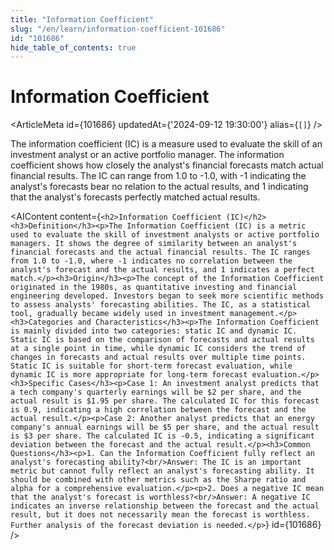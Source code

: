 ```yaml
---
title: "Information Coefficient"
slug: "/en/learn/information-coefficient-101686"
id: "101686"
hide_table_of_contents: true
---
```



# Information Coefficient

<ArticleMeta id={101686} updatedAt={'2024-09-12 19:30:00'} alias={`[]`} />
<div className='border-solid border-b border-t-0 my-4 border-[var(--ifm-color-gray-300)]' />

The information coefficient (IC) is a measure used to evaluate the skill of an investment analyst or an active portfolio manager. The information coefficient shows how closely the analyst's financial forecasts match actual financial results. The IC can range from 1.0 to -1.0, with -1 indicating the analyst's forecasts bear no relation to the actual results, and 1 indicating that the analyst's forecasts perfectly matched actual results.

<AIContent content={`<h2>Information Coefficient (IC)</h2><h3>Definition</h3><p>The Information Coefficient (IC) is a metric used to evaluate the skill of investment analysts or active portfolio managers. It shows the degree of similarity between an analyst's financial forecasts and the actual financial results. The IC ranges from 1.0 to -1.0, where -1 indicates no correlation between the analyst's forecast and the actual results, and 1 indicates a perfect match.</p><h3>Origin</h3><p>The concept of the Information Coefficient originated in the 1980s, as quantitative investing and financial engineering developed. Investors began to seek more scientific methods to assess analysts' forecasting abilities. The IC, as a statistical tool, gradually became widely used in investment management.</p><h3>Categories and Characteristics</h3><p>The Information Coefficient is mainly divided into two categories: static IC and dynamic IC. Static IC is based on the comparison of forecasts and actual results at a single point in time, while dynamic IC considers the trend of changes in forecasts and actual results over multiple time points. Static IC is suitable for short-term forecast evaluation, while dynamic IC is more appropriate for long-term forecast evaluation.</p><h3>Specific Cases</h3><p>Case 1: An investment analyst predicts that a tech company's quarterly earnings will be $2 per share, and the actual result is $1.95 per share. The calculated IC for this forecast is 0.9, indicating a high correlation between the forecast and the actual result.</p><p>Case 2: Another analyst predicts that an energy company's annual earnings will be $5 per share, and the actual result is $3 per share. The calculated IC is -0.5, indicating a significant deviation between the forecast and the actual result.</p><h3>Common Questions</h3><p>1. Can the Information Coefficient fully reflect an analyst's forecasting ability?<br/>Answer: The IC is an important metric but cannot fully reflect an analyst's forecasting ability. It should be combined with other metrics such as the Sharpe ratio and alpha for a comprehensive evaluation.</p><p>2. Does a negative IC mean that the analyst's forecast is worthless?<br/>Answer: A negative IC indicates an inverse relationship between the forecast and the actual result, but it does not necessarily mean the forecast is worthless. Further analysis of the forecast deviation is needed.</p>`} id={101686} />
